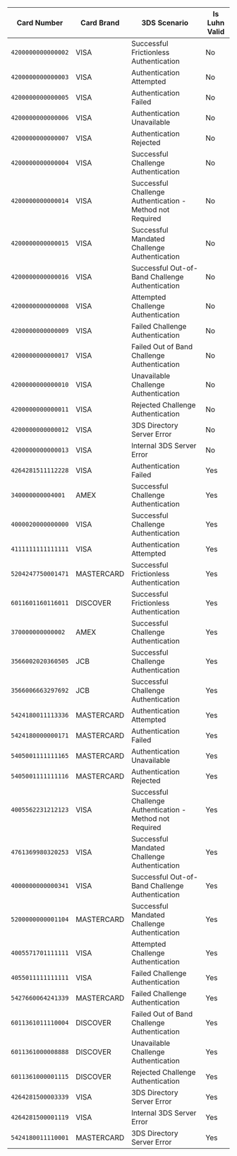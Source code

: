 | Card Number        | Card Brand  | 3DS Scenario                                                | Is Luhn Valid |
|--------------------|------------ | ----------------------------------------------------------- | ------------- |
| `4200000000000002` | VISA        | Successful Frictionless Authentication                      | No            |
| `4200000000000003` | VISA        | Authentication Attempted                                    | No            |
| `4200000000000005` | VISA        | Authentication Failed                                       | No            |
| `4200000000000006` | VISA        | Authentication Unavailable                                  | No            |
| `4200000000000007` | VISA        | Authentication Rejected                                     | No            |
| `4200000000000004` | VISA        | Successful Challenge Authentication                         | No            |
| `4200000000000014` | VISA        | Successful Challenge Authentication - Method not Required   | No            |
| `4200000000000015` | VISA        | Successful Mandated Challenge Authentication                | No            |
| `4200000000000016` | VISA        | Successful Out-of-Band Challenge Authentication             | No            |
| `4200000000000008` | VISA        | Attempted Challenge Authentication                          | No            |
| `4200000000000009` | VISA        | Failed Challenge Authentication                             | No            |
| `4200000000000017` | VISA        | Failed Out of Band Challenge Authentication                 | No            |
| `4200000000000010` | VISA        | Unavailable Challenge Authentication                        | No            |
| `4200000000000011` | VISA        | Rejected Challenge Authentication                           | No            |
| `4200000000000012` | VISA        | 3DS Directory Server Error                                  | No            |
| `4200000000000013` | VISA        | Internal 3DS Server Error                                   | No            |
| `4264281511112228` | VISA        | Authentication Failed                                       | Yes           |
| `340000000004001`  | AMEX        | Successful Challenge Authentication                         | Yes           |
| `4000020000000000` | VISA        | Successful Challenge Authentication                         | Yes           |
| `4111111111111111` | VISA        | Authentication Attempted                                    | Yes           |
| `5204247750001471` | MASTERCARD  | Successful Frictionless Authentication                      | Yes           |
| `6011601160116011` | DISCOVER    | Successful Frictionless Authentication                      | Yes           |
| `370000000000002`  | AMEX        | Successful Challenge Authentication                         | Yes           |
| `3566002020360505` | JCB         | Successful Challenge Authentication                         | Yes           |
| `3566006663297692` | JCB         | Successful Challenge Authentication                         | Yes           |
| `5424180011113336` | MASTERCARD  | Authentication Attempted                                    | Yes           |
| `5424180000000171` | MASTERCARD  | Authentication Failed                                       | Yes           |
| `5405001111111165` | MASTERCARD  | Authentication Unavailable                                  | Yes           |
| `5405001111111116` | MASTERCARD  | Authentication Rejected                                     | Yes           |
| `4005562231212123` | VISA        | Successful Challenge Authentication - Method not Required   | Yes           |
| `4761369980320253` | VISA        | Successful Mandated Challenge Authentication                | Yes           |
| `4000000000000341` | VISA        | Successful Out-of-Band Challenge Authentication             | Yes           |
| `5200000000001104` | MASTERCARD  | Successful Mandated Challenge Authentication                | Yes           |
| `4005571701111111` | VISA        | Attempted Challenge Authentication                          | Yes           |
| `4055011111111111` | VISA        | Failed Challenge Authentication                             | Yes           |
| `5427660064241339` | MASTERCARD  | Failed Challenge Authentication                             | Yes           |
| `6011361011110004` | DISCOVER    | Failed Out of Band Challenge Authentication                 | Yes           |
| `6011361000008888` | DISCOVER    | Unavailable Challenge Authentication                        | Yes           |
| `6011361000001115` | DISCOVER    | Rejected Challenge Authentication                           | Yes           |
| `4264281500003339` | VISA        | 3DS Directory Server Error                                  | Yes           |
| `4264281500001119` | VISA        | Internal 3DS Server Error                                   | Yes           |
| `5424180011110001` | MASTERCARD  | 3DS Directory Server Error                                  | Yes           |
